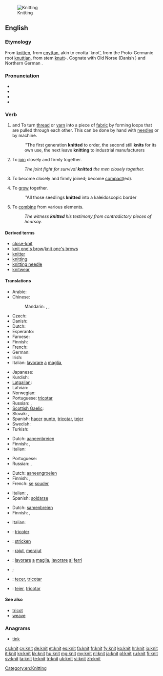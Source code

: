 [[Image:Purl2.jpg|thumb|Knitting]]
==English==

{{wikipedia|Knitting}}

===Etymology===
From {{etyl|enm}} [[knitten]], from {{etyl|ang}} [[cnyttan]], akin to cnotta 'knot', from the Proto-Germanic root [[knuttjan]], from stem [[knutt]]-. Cognate with Old Norse {{term|knýta}} (Danish {{term|knytte}}) and Northern German {{term|knütten}}.

===Pronunciation===
* {{IPA|/ˈnɪt/}}
* {{audio|en-uk-knit.ogg|Audio (UK)}}
* {{rhymes|ɪt}}
* {{homophones|nit}}

===Verb===
{{en-verb|knits|knitting|'''knit''' or [[knitted]]}}

# {{transitive}} and {{intransitive}} To turn [[thread]] or [[yarn]] into a piece of [[fabric]] by forming loops that are pulled through each other. This can be done by hand with [[needle]]s or by machine.
#: ''The first generation '''knitted''' to order, the second still '''knits''' for its own use, the next leave '''knitting''' to industrial manufacturers
# {{figuratively}} {{transitive}} To [[join]] closely and firmly together.
#: ''The joint fight for survival '''knitted''' the men closely together.''
# {{intransitive}} To become closely and firmly joined; become [[compact]](ed).
# {{intransitive}} To [[grow]] together.
#: ''All those seedlings '''knitted''' into a kaleidoscopic border
# {{transitive}} To [[combine]] from various elements.
#: ''The witness '''knitted''' his testimony from contradictory pieces of hearsay.''

====Derived terms====
* [[close-knit]]
* [[knit one's brow]]/[[knit one's brows]]
* [[knitter]]
* [[knitting]]
* [[knitting needle]]
* [[knitwear]]

====Translations====
{{trans-top|to make fabric from thread or yarn}}
* Arabic: {{t|ar|حاك|tr=Haaka}}
* Chinese:
*: Mandarin: {{zh-tsp|編織|编织|biānzhī}}, {{zh-tsp|織|织|zhī}}, {{zh-tsp|針織|针织|zhēnzhī}}
* Czech: {{t-|cs|plést}}
* Danish: {{t-|da|strikke}}
* Dutch: {{t+|nl|breien}}
* Esperanto: {{t-|eo|triki|xs=Esperanto}}
* Faroese: {{t|fo|binda}}
* Finnish: {{t-|fi|neuloa}}
* French: {{t+|fr|tricoter}}
* German: {{term|stricken|lang=de}}
* Irish: {{t|ga|cniotáil|xs=Irish}}
* Italian: [[lavorare]] [[a]] [[maglia]], {{t|it|sferruzzare}}
{{trans-mid}}
* Japanese: {{t|ja|編む|tr=amu}}
* Kurdish: {{t-|ku|چنین|sc=ku-Arab}}
* [[Latgalian]]: {{tø|ltg|adeit}}
* Latvian: {{t|lv|adīt}}
* Norwegian: {{t|no|strikke}}
* Portuguese: [[tricotar]]
* Russian: {{t+|ru|вязать|tr=vjazát'}} {{impf}}, {{t+|ru|связать|tr=svjazát'}} {{pf.}}
* [[Scottish Gaelic]]: {{t|gd|figh}}
* Slovak: {{t|sk|štrikovať}}, {{t|sk|pliesť}}
* Spanish: [[hacer]] [[punto]], [[tricotar]], [[tejer]]
* Swedish: {{t+|sv|sticka}}
* Turkish: {{t|tr|örmek}}
{{trans-bottom}}

{{trans-top|to join closely together}}
* Dutch: [[aaneenbreien]]
* Finnish: {{t-|fi|hitsata}}, {{t+|fi|yhdistää}}
* Italian: {{t|it|legare}}
{{trans-mid}}
* Portuguese: {{t+|pt|soldar}}
* Russian: {{t|ru|сплачивать|tr=spláčivat'}} {{impf}}, {{t|ru|сплотить|tr=splotít'}} {{pf.}}
{{trans-bottom}}

{{trans-top|intransitive: to become closely joined}}
* Dutch: [[aaneengroeien]]
* Finnish: {{t-|fi|hitsautua}}, {{t-|fi|yhdistyä}}
* French: [[se]] [[souder]]
{{trans-mid}}
* Italian: {{t-|it|saldarsi}}, {{t|it|compattare}}
* Spanish: [[soldarse]]
{{trans-bottom}}

{{trans-top|to combine from various elements}}
* Dutch: [[samenbreien]]
* Finnish: {{t-|fi|yhdistellä}}, {{t-|fi|punoa}}
{{trans-mid}}
* Italian: {{t|it|elaborare}}
{{trans-bottom}}

{{checktrans-top}}
* {{ttbc|fr}}: [[tricoter]]
* {{ttbc|de}}: [[stricken]]
* {{ttbc|id}}: [[rajut]], [[rajut|merajut]]
{{trans-mid}}
* {{ttbc|it}}: [[lavorare]] [[a]] [[maglia]], [[lavorare]] [[ai]] [[ferri]]
* {{ttbc|ku}}; {{ku-Arab|[[چنین]]}}
* {{ttbc|pt}}: [[tecer]], [[tricotar]]
* {{ttbc|es}}: [[tejer]], [[tricotar]]
{{trans-bottom}}

====See also====
* [[tricot]]
* [[weave]]

===Anagrams===
* [[tink#English|tink]]

[[Category:en:Knitting]]

[[cs:knit]]
[[cy:knit]]
[[de:knit]]
[[et:knit]]
[[es:knit]]
[[fa:knit]]
[[fr:knit]]
[[fy:knit]]
[[ko:knit]]
[[hr:knit]]
[[io:knit]]
[[it:knit]]
[[kn:knit]]
[[kk:knit]]
[[hu:knit]]
[[mg:knit]]
[[my:knit]]
[[nl:knit]]
[[ja:knit]]
[[pl:knit]]
[[ru:knit]]
[[fi:knit]]
[[sv:knit]]
[[ta:knit]]
[[te:knit]]
[[tr:knit]]
[[uk:knit]]
[[vi:knit]]
[[zh:knit]]